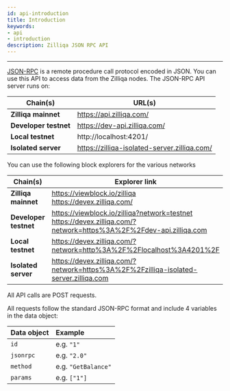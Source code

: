 ```yaml
---
id: api-introduction
title: Introduction
keywords: 
- api 
- introduction
description: Zilliqa JSON RPC API
---
```


---

[JSON-RPC](https://en.wikipedia.org/wiki/JSON-RPC) is a remote procedure call protocol encoded in JSON. You can use this API to access data from the Zilliqa nodes.
The JSON-RPC API server runs on:

| Chain(s)              | URL(s)                                        |
| --------------------- | --------------------------------------------- |
| **Zilliqa mainnet**   | https://api.zilliqa.com/                      |
| **Developer testnet** | https://dev-api.zilliqa.com/                  |
| **Local testnet**     | http://localhost:4201/                        |
| **Isolated server**   | https://zilliqa-isolated-server.zilliqa.com/   |

You can use the following block explorers for the various networks

| Chain(s)              | Explorer link                                                                                                             |
| --------------------- | ------------------------------------------------------------------------------------------------------------------------- |
| **Zilliqa mainnet**   | https://viewblock.io/zilliqa <br/> https://devex.zilliqa.com/                                                             |
| **Developer testnet** | https://viewblock.io/zilliqa?network=testnet <br/> https://devex.zilliqa.com/?network=https%3A%2F%2Fdev-api.zilliqa.com   |
| **Local testnet**     | https://devex.zilliqa.com/?network=http%3A%2F%2Flocalhost%3A4201%2F                                                       |
| **Isolated server**   | https://devex.zilliqa.com/?network=https%3A%2F%2Fzilliqa-isolated-server.zilliqa.com                                      |



All API calls are POST requests.

All requests follow the standard JSON-RPC format and include 4 variables in the data object:

| Data object | Example             |
| ----------- | :------------------ |
| `id`        | e.g. `"1"`          |
| `jsonrpc`   | e.g. `"2.0"`        |
| `method`    | e.g. `"GetBalance"` |
| `params`    | e.g. `["1"]`        |